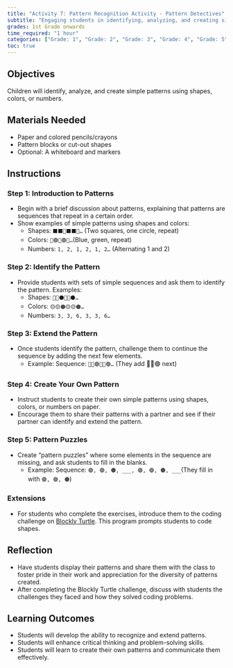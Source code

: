```yaml
---
title: "Activity 7: Pattern Recognition Activity - Pattern Detectives"
subtitle: "Engaging students in identifying, analyzing, and creating simple patterns using shapes, colors, or numbers."
grades: 1st Grade onwards
time_required: "1 hour"
categories: ["Grade: 1", "Grade: 2", "Grade: 3", "Grade: 4", "Grade: 5", "Grade: 6", "Time: 1 Hour"]
toc: true
---
```


## Objectives

Children will identify, analyze, and create simple patterns using shapes, colors, or numbers.

## Materials Needed

- Paper and colored pencils/crayons
- Pattern blocks or cut-out shapes
- Optional: A whiteboard and markers

## Instructions

### Step 1: Introduction to Patterns

- Begin with a brief discussion about patterns, explaining that patterns are sequences that repeat in a certain order.
- Show examples of simple patterns using shapes and colors:
  - Shapes: `⬛⬛🔴⬛⬛🔴…` (Two squares, one circle, repeat)
  - Colors: `🔵🟢🔵🟢🔵… `(Blue, green, repeat)
  - Numbers: `1, 2, 1, 2, 1, 2…` (Alternating 1 and 2)

### Step 2: Identify the Pattern

- Provide students with sets of simple sequences and ask them to identify the pattern. Examples:
  - Shapes: `🔺🔺⚫️🔺🔺⚫️…`
  - Colors: `🟡🟡🟠🟡🟡🟠…`
  - Numbers: `3, 3, 6, 3, 3, 6…`

### Step 3: Extend the Pattern

- Once students identify the pattern, challenge them to continue the sequence by adding the next few elements.
  - Example: Sequence: `🔵🔵🟢🔵🔵🟢…` (They add 🔵🔵🟢 next)

### Step 4: Create Your Own Pattern

- Instruct students to create their own simple patterns using shapes, colors, or numbers on paper.
- Encourage them to share their patterns with a partner and see if their partner can identify and extend the pattern.

### Step 5: Pattern Puzzles

- Create "pattern puzzles" where some elements in the sequence are missing, and ask students to fill in the blanks.
  - Example: Sequence: `🟣, 🟣, 🟤, ___, 🟣, 🟣, 🟤, ___`(They fill in with `🟣, 🟣, 🟤`)

### Extensions

- For students who complete the exercises, introduce them to the coding challenge on [Blockly Turtle](https://blockly.games/turtle?lang=en). This program prompts students to code shapes.

## Reflection

- Have students display their patterns and share them with the class to foster pride in their work and appreciation for the diversity of patterns created.
- After completing the Blockly Turtle challenge, discuss with students the challenges they faced and how they solved coding problems.

## Learning Outcomes

- Students will develop the ability to recognize and extend patterns.
- Students will enhance critical thinking and problem-solving skills.
- Students will learn to create their own patterns and communicate them effectively.
